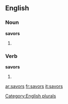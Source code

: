 ==English==

===Noun===
'''savors'''

# {{plural of |[[savor]]}}

===Verb===
'''savors'''

# {{third-person singular of|savor}}

[[Category:English plurals]]

[[ar:savors]]
[[fr:savors]]
[[it:savors]]